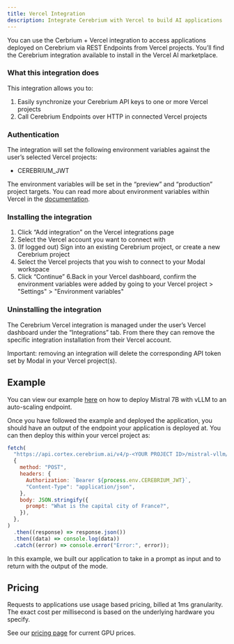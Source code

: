 ```yaml
---
title: Vercel Integration
description: Integrate Cerebrium with Vercel to build AI applications
---
```


You can use the Cerbrium + Vercel integration to access applications deployed on Cerebrium via REST Endpoints from Vercel projects. You’ll find the Cerebrium integration available to install in the Vercel AI marketplace.

### What this integration does

This integration allows you to:

1. Easily synchronize your Cerebrium API keys to one or more Vercel projects
2. Call Cerebrium Endpoints over HTTP in connected Vercel projects

### Authentication

The integration will set the following environment variables against the user’s selected Vercel projects:

- CEREBRIUM_JWT

The environment variables will be set in the “preview” and “production” project targets. You can read more about environment variables within Vercel in the [documentation](https://vercel.com/docs/concepts/projects/environment-variables#environments).

### Installing the integration

1. Click “Add integration” on the Vercel integrations page
2. Select the Vercel account you want to connect with
3. (If logged out) Sign into an existing Cerebrium project, or create a new Cerebrium project
4. Select the Vercel projects that you wish to connect to your Modal workspace
5. Click “Continue”
   6.Back in your Vercel dashboard, confirm the environment variables were added by going to your Vercel project > "Settings" > "Environment variables"

### Uninstalling the integration

The Cerebrium Vercel integration is managed under the user’s Vercel dashboard under the “Integrations” tab. From there they can remove the specific integration installation from their Vercel account.

Important: removing an integration will delete the corresponding API token set by Modal in your Vercel project(s).

## Example

You can view our example [here](/v4/examples/mistral-vllm) on how to deploy Mistral 7B with vLLM to an auto-scaling endpoint.

Once you have followed the example and deployed the application, you should have an output of the endpoint your application is deployed at. You can then deploy this within your vercel project as:

```javascript
fetch(
  "https://api.cortex.cerebrium.ai/v4/p-<YOUR PROJECT ID>/mistral-vllm/predict",
  {
    method: "POST",
    headers: {
      Authorization: `Bearer ${process.env.CEREBRIUM_JWT}`,
      "Content-Type": "application/json",
    },
    body: JSON.stringify({
      prompt: "What is the capital city of France?",
    }),
  },
)
  .then((response) => response.json())
  .then((data) => console.log(data))
  .catch((error) => console.error("Error:", error));
```

In this example, we built our application to take in a prompt as input and to return with the output of the mode.

## Pricing

Requests to applications use usage based pricing, billed at 1ms granularity. The exact cost per millisecond is based on the underlying hardware you specify.

See our [pricing page](https://www.cerebrium.ai/pricing) for current GPU prices.
